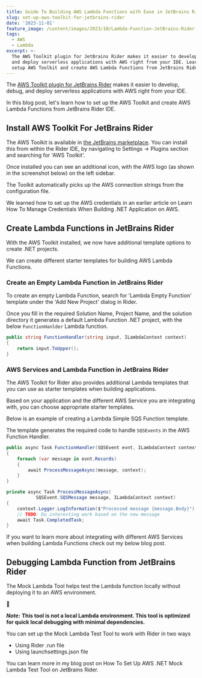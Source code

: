 ```yaml
---
title: Guide To Building AWS Lambda Functions with Ease in JetBrains Rider
slug: set-up-aws-toolkit-for-jetbrains-rider
date: '2023-11-01'
feature_image: /content/images/2023/10/Lambda-Function-JetBrains-Rider.png
tags:
  - AWS
  - Lambda
excerpt: >-
  The AWS Toolkit plugin for JetBrains Rider makes it easier to develop, debug,
  and deploy serverless applications with AWS right from your IDE. Learn how to
  setup AWS Toolkit and create AWS Lambda Functions from JetBrains Rider IDE.
---
```

The [AWS Toolkit plugin for JetBrains Rider](https://docs.aws.amazon.com/toolkit-for-jetbrains/latest/userguide/getting-started.html) makes it easier to develop, debug, and deploy serverless applications with AWS right from your IDE.

In this blog post, let's learn how to set up the AWS Toolkit and create AWS Lambda Functions from JetBrains Rider IDE.

<EmbedCard src="https://www.youtube.com/embed/jwRs45mA568?feature=oembed" title="AWS TOOLKIT on JetBrains Rider IDE | .NET ON AWS | Serverless | Amazon" />

## Install AWS Toolkit For JetBrains Rider

The AWS Toolkit is available in [the JetBrains marketplace](https://plugins.jetbrains.com/plugin/11349-aws-toolkit). You can install this from within the Rider IDE, by navigating to Settings → Plugins section and searching for 'AWS Toolkit'.

<ImageCard src="/content/images/2023/10/image-17.png" alt="Installing the AWS Toolkit Plugin from the Settings menu in JetBrains Rider IDE." caption="Installing the AWS Toolkit Plugin from the Settings menu in JetBrains Rider IDE." />

Once installed you can see an additional icon, with the AWS logo (as shown in the screenshot below) on the left sidebar.

<ImageCard src="/content/images/2023/10/image-20.png" alt="AWS Toolkit in JetBrains Rider" caption="AWS Toolkit in JetBrains Rider" />

The Toolkit automatically picks up the AWS connection strings from the configuration file.

We learned how to set up the AWS credentials in an earlier article on Learn How To Manage Credentials When Building .NET Application on AWS.

<BookmarkCard href="/blog/amazon-credentials-dotnet/" title="Learn How To Manage Credentials When Building .NET Application on AWS" description="Learn different ways to set up and manage credentials and sensitive information when building .NET applications on AWS. We will also touch upon some of the tools and utilities that I have set up on my local development machine to make working with AWS easier." icon="/content/images/size/w256h256/2022/10/logo-512x512.png" />

## Create Lambda Functions in JetBrains Rider

With the AWS Toolkit installed, we now have additional template options to create .NET projects.

We can create different starter templates for building AWS Lambda Functions.

### Create an Empty Lambda Function in JetBrains Rider

To create an empty Lambda Function, search for 'Lambda Empty Function' template under the 'Add New Project' dialog in Rider.

<ImageCard src="/content/images/2023/10/image-18.png" alt="" />

Once you fill in the required Solution Name, Project Name, and the solution directory it generates a default Lambda Function .NET project, with the below `FunctionHanlder` Lambda function.

```csharp
public string FunctionHandler(string input, ILambdaContext context)
{
    return input.ToUpper();
}
```

### AWS Services and Lambda Function in JetBrains Rider

The AWS Toolkit for Rider also provides additional Lambda templates that you can use as starter templates when building applications.

Based on your application and the different AWS Service you are integrating with, you can choose appropriate starter templates.

Below is an example of creating a Lambda Simple SQS Function template.

<ImageCard src="/content/images/2023/10/image-21.png" alt="JetBrains Rider Lambda Simple SQS Function template to integrate Amazon SQS with AWS Lambda" caption="JetBrains Rider Lambda Simple SQS Function template to integrate Amazon SQS with AWS Lambda" />

The template generates the required code to handle `SQSEvents` in the AWS Function Handler.

```csharp
public async Task FunctionHandler(SQSEvent evnt, ILambdaContext context)
{
    foreach (var message in evnt.Records)
    {
        await ProcessMessageAsync(message, context);
    }
}

private async Task ProcessMessageAsync(
           SQSEvent.SQSMessage message, ILambdaContext context)
{
    context.Logger.LogInformation($"Processed message {message.Body}");
    // TODO: Do interesting work based on the new message
    await Task.CompletedTask;
}
```

If you want to learn more about integrating with different AWS Services when building Lambda Functions check out my below blog post.

<BookmarkCard href="/blog/aws-lambda-dotnet-developer/" title="AWS Lambda For The .NET Developer" description="This blog post is a collection of other posts that covers various aspects of AWS Lambda and other services you can integrate with when building serverless applications on Lambda." icon="/content/images/size/w256h256/2022/10/logo-512x512.png" />

## Debugging Lambda Function from JetBrains Rider

The Mock Lambda Tool helps test the Lambda function locally without deploying it to an AWS environment.

📢

_****Note:****_ __This tool is not a local Lambda environment. This tool is optimized for quick local debugging with minimal dependencies.__

You can set up the Mock Lambda Test Tool to work with Rider in two ways

-   Using Rider .run file
-   Using launchsettings.json file

You can learn more in my blog post on How To Set Up AWS .NET Mock Lambda Test Tool on JetBrains Rider.

<BookmarkCard href="/blog/how-to-set-up-aws-net-mock-lambda-test-tool-on-jetbrains-rider/" title="How To Set Up AWS .NET Mock Lambda Test Tool on JetBrains Rider" description="Learn how to setup .NET Mock Lambda Test Tool to work with JetBrains Rider IDE." icon="/content/images/size/w256h256/2022/10/logo-512x512.png" />
